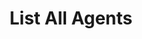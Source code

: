 ---
title: "List All Agents"
description: "Retrieve a list of all agents in the system with their details and status"
openapi: get /api/agents
---